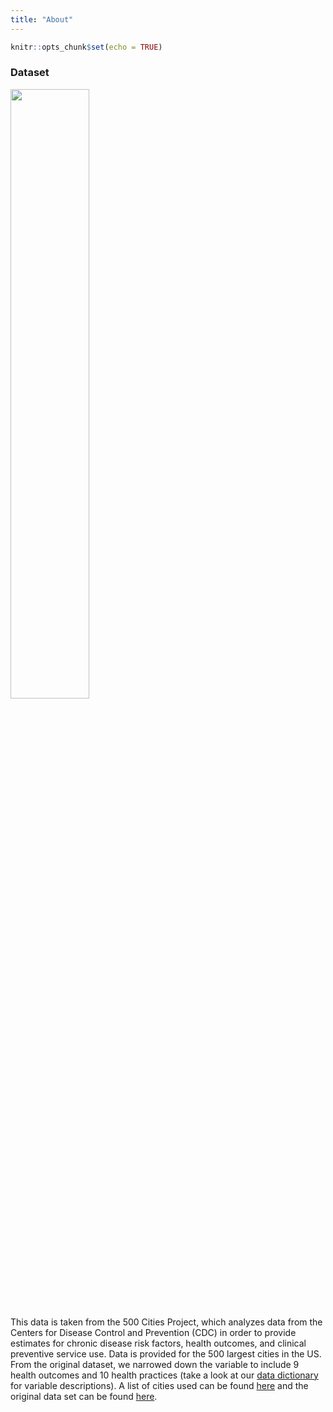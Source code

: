 ```yaml
---
title: "About"
---
```


```r
knitr::opts_chunk$set(echo = TRUE)
```

### Dataset

[<img src = "images/500-cities-logo.png" style="width:50%">](https://www.cdc.gov/500cities/about.htm)

This data is taken from the 500 Cities Project, which analyzes data from the Centers for Disease Control and Prevention (CDC) in order to provide estimates for chronic disease risk factors, health outcomes, and clinical preventive service use. Data is provided for the 500 largest cities in the US. From the original dataset, we narrowed down the variable to include 9 health outcomes and 10 health practices (take a look at our [data dictionary](data_dictionary.html) for variable descriptions). A list of cities used can be found [here](https://www.cdc.gov/500cities/pdf/500-Cities-Listed-by-State.pdf) and the original data set can be found [here](https://chronicdata.cdc.gov/500-Cities/500-Cities-City-level-Data-GIS-Friendly-Format-201/k56w-7tny).



